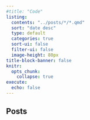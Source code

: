 ```yaml
---
#title: "Code"
listing:
  contents: "../posts/*/*.qmd"
  sort: "date desc"
  type: default
  categories: true
  sort-ui: false
  filter-ui: false
  image-height: 80px
title-block-banner: false
knitr:
  opts_chunk: 
    collapse: true
execute: 
  echo: false
---
```


## Posts
